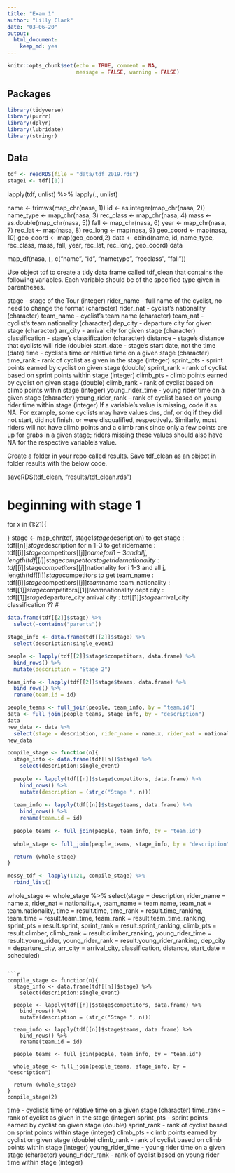 ```yaml
---
title: "Exam 1"
author: "Lilly Clark"
date: "03-06-20"
output: 
  html_document:
    keep_md: yes
---
```


```r
knitr::opts_chunk$set(echo = TRUE, comment = NA, 
                      message = FALSE, warning = FALSE)
```

## Packages

```r
library(tidyverse)
library(purrr)
library(dplyr)
library(lubridate)
library(stringr)
```

## Data

```r
tdf <- readRDS(file = "data/tdf_2019.rds")
stage1 <- tdf[[1]]
```


lapply(tdf, unlist) %>%
  lapply(., unlist)

name <- trimws(map_chr(nasa, 1))
id <- as.integer(map_chr(nasa, 2))
name_type <- map_chr(nasa, 3)
rec_class <- map_chr(nasa, 4)
mass <- as.double(map_chr(nasa, 5))
fall <- map_chr(nasa, 6)
year <- map_chr(nasa, 7)
rec_lat <- map(nasa, 8)
rec_long <- map(nasa, 9)
geo_coord <- map(nasa, 10)
geo_coord <- map(geo_coord,2)
data <- cbind(name, id, name_type, rec_class, mass, fall, year, rec_lat, rec_long, geo_coord)
data

map_df(nasa, `[`, c("name", "id", "nametype", "recclass", "fall"))

Use object tdf to create a tidy data frame called tdf_clean that contains the following variables. Each variable should be of the specified type given in parentheses.

stage - stage of the Tour (integer)
rider_name - full name of the cyclist, no need to change the format (character)
rider_nat - cyclist's nationality (character)
team_name - cyclist's team name (character)
team_nat - cyclist's team nationality (character)
dep_city - departure city for given stage (character)
arr_city - arrival city for given stage (character)
classification - stage's classification (character)
distance - stage's distance that cyclists will ride (double)
start_date - stage's start date, not the time (date)
time - cyclist's time or relative time on a given stage (character)
time_rank - rank of cyclist as given in the stage (integer)
sprint_pts - sprint points earned by cyclist on given stage (double)
sprint_rank - rank of cyclist based on sprint points within stage (integer)
climb_pts - climb points earned by cyclist on given stage (double)
climb_rank - rank of cyclist based on climb points within stage (integer)
young_rider_time - young rider time on a given stage (character)
young_rider_rank - rank of cyclist based on young rider time within stage (integer)
If a variable's value is missing, code it as NA. For example, some cyclists may have values dns, dnf, or dq if they did not start, did not finish, or were disqualified, respectively. Similarly, most riders will not have climb points and a climb rank since only a few points are up for grabs in a given stage; riders missing these values should also have NA for the respective variable's value.

Create a folder in your repo called results. Save tdf_clean as an object in folder results with the below code.

saveRDS(tdf_clean, "results/tdf_clean.rds")



# beginning with stage 1
for x in (1:21){
  
}
stage <- map_chr(tdf, stage1$stage$description)
  to get stage : tdf[[n]]$stage$description for n 1-3
  to get ridername : tdf[[i]]$stage$competitors[[j]]$name for i 1-3 and all j, length(tdf[[i]]$stage$competitors
  to get ridernationality : tdf[[i]]$stage$competitors[[j]]$nationality for i 1-3 and all j, length(tdf[[i]]$stage$competitors
  to get team_name : tdf[[i]]$stage$competitors[[j]]$team$name
  team_nationality : tdf[[1]]$stage$competitors[[1]]$team$nationality
  dept city :  tdf[[1]]$stage$departure_city
  arrival city : tdf[[1]]$stage$arrival_city
  classification ??
# 

```r
data.frame(tdf[[2]]$stage) %>%
  select(-contains("parents"))

stage_info <- data.frame(tdf[[2]]$stage) %>%
  select(description:single_event)
```

```r
people <- lapply(tdf[[2]]$stage$competitors, data.frame) %>%
  bind_rows() %>%
  mutate(description = "Stage 2")
```

```r
team_info <- lapply(tdf[[2]]$stage$teams, data.frame) %>%
  bind_rows() %>%
  rename(team.id = id)
```

```r
people_teams <- full_join(people, team_info, by = "team.id")
data <- full_join(people_teams, stage_info, by = "description") 
data
new_data <- data %>%
  select(stage = description, rider_name = name.x, rider_nat = nationality.x, team_name = team.name, team_nat = team.nationality, team_time = result.team_time, team_ranking = result.team_time_ranking, dep_city = departure_city, arr_city = arrival_city, classification, distance, start_date = scheduled)
new_data
```

```r
compile_stage <- function(n){
  stage_info <- data.frame(tdf[[n]]$stage) %>%
    select(description:single_event)
  
  people <- lapply(tdf[[n]]$stage$competitors, data.frame) %>%
    bind_rows() %>%
    mutate(description = (str_c("Stage ", n)))
  
  team_info <- lapply(tdf[[n]]$stage$teams, data.frame) %>%
    bind_rows() %>%
    rename(team.id = id)
  
  people_teams <- full_join(people, team_info, by = "team.id")
  
  whole_stage <- full_join(people_teams, stage_info, by = "description") 

  return (whole_stage)
}

messy_tdf <- lapply(1:21, compile_stage) %>%
  rbind_list()
```
  whole_stage <- whole_stage %>%
    select(stage = description, rider_name = name.x, rider_nat = nationality.x, team_name = team.name, team_nat = team.nationality, time = result.time, time_rank = result.time_ranking, team_time = result.team_time, team_rank = result.team_time_ranking, sprint_pts = result.sprint, sprint_rank = result.sprint_ranking, climb_pts = result.climber, climb_rank = result.climber_ranking, young_rider_time = result.young_rider, young_rider_rank = result.young_rider_ranking, dep_city = departure_city, arr_city = arrival_city, classification, distance, start_date = scheduled)
```

```r
compile_stage <- function(n){
  stage_info <- data.frame(tdf[[n]]$stage) %>%
    select(description:single_event)
  
  people <- lapply(tdf[[n]]$stage$competitors, data.frame) %>%
    bind_rows() %>%
    mutate(description = (str_c("Stage ", n)))
  
  team_info <- lapply(tdf[[n]]$stage$teams, data.frame) %>%
    bind_rows() %>%
    rename(team.id = id)
  
  people_teams <- full_join(people, team_info, by = "team.id")
  
  whole_stage <- full_join(people_teams, stage_info, by = "description") 

  return (whole_stage)
}
compile_stage(2)
```

time - cyclist's time or relative time on a given stage (character)
time_rank - rank of cyclist as given in the stage (integer)
sprint_pts - sprint points earned by cyclist on given stage (double)
sprint_rank - rank of cyclist based on sprint points within stage (integer)
climb_pts - climb points earned by cyclist on given stage (double)
climb_rank - rank of cyclist based on climb points within stage (integer)
young_rider_time - young rider time on a given stage (character)
young_rider_rank - rank of cyclist based on young rider time within stage (integer)
